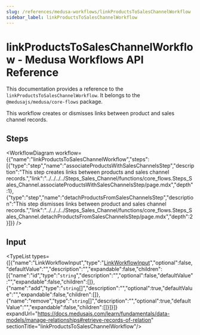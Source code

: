 ```yaml
---
slug: /references/medusa-workflows/linkProductsToSalesChannelWorkflow
sidebar_label: linkProductsToSalesChannelWorkflow
---
```



# linkProductsToSalesChannelWorkflow - Medusa Workflows API Reference

This documentation provides a reference to the `linkProductsToSalesChannelWorkflow`. It belongs to the `@medusajs/medusa/core-flows` package.

This workflow creates or dismisses links between product and sales channel records.

## Steps

<WorkflowDiagram workflow={{"name":"linkProductsToSalesChannelWorkflow","steps":[{"type":"step","name":"associateProductsWithSalesChannelsStep","description":"This step creates links between products and sales channel records.","link":"../../../../Steps_Sales_Channel/functions/core_flows.Steps_Sales_Channel.associateProductsWithSalesChannelsStep/page.mdx","depth":1},{"type":"step","name":"detachProductsFromSalesChannelsStep","description":"This step dismisses links between product and sales channel records.","link":"../../../../Steps_Sales_Channel/functions/core_flows.Steps_Sales_Channel.detachProductsFromSalesChannelsStep/page.mdx","depth":2}]}} />

## Input

<TypeList types={[{"name":"LinkWorkflowInput","type":"[LinkWorkflowInput](../../../../../types/CommonTypes/types/types.CommonTypes.LinkWorkflowInput/page.mdx)","optional":false,"defaultValue":"","description":"","expandable":false,"children":[{"name":"id","type":"`string`","description":"","optional":false,"defaultValue":"","expandable":false,"children":[]},{"name":"add","type":"`string`[]","description":"","optional":true,"defaultValue":"","expandable":false,"children":[]},{"name":"remove","type":"`string`[]","description":"","optional":true,"defaultValue":"","expandable":false,"children":[]}]}]} expandUrl="https://docs.medusajs.com/learn/fundamentals/data-models/manage-relationships#retrieve-records-of-relation" sectionTitle="linkProductsToSalesChannelWorkflow"/>
